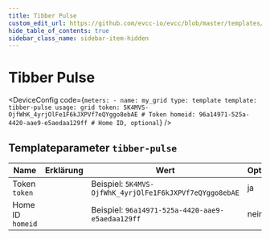 ```yaml
---
title: Tibber Pulse
custom_edit_url: https://github.com/evcc-io/evcc/blob/master/templates/definition/meter/tibber-pulse.yaml
hide_table_of_contents: true
sidebar_class_name: sidebar-item-hidden
---
```



# Tibber Pulse

<div className="device-detail-container">
  <div className="device-detail-content">
    <DeviceFeatures features="" />

<DeviceConfig code={`meters:
    - name: my_grid
      type: template
      template: tibber-pulse
      usage: grid
      token: 5K4MVS-OjfWhK_4yrjOlFe1F6kJXPVf7eQYggo8ebAE # Token
      homeid: 96a14971-525a-4420-aae9-e5aedaa129ff # Home ID, optional`}  />
  </div>
  <div className="device-detail-icon">
    <evcc-icon
      type="meter"
      name="tibber-pulse"
      size="400px"
      alt="Tibber Pulse"
      className="device-detail-icon-img"
    ></evcc-icon>
  </div>
</div>

## Templateparameter `tibber-pulse`

| Name | Erklärung | Wert | Optional |
|-----------|-----------|------|----------|
| Token<br/>`token` |  | Beispiel: `5K4MVS-OjfWhK_4yrjOlFe1F6kJXPVf7eQYggo8ebAE` | ja |
| Home ID<br/>`homeid` |  | Beispiel: `96a14971-525a-4420-aae9-e5aedaa129ff` | nein |

